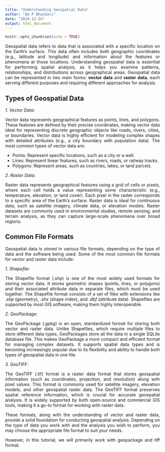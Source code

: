 ```yaml
---
title: "Understanding Geospatial Data"
author: "Om P Bhandari"
date: "2024-12-24"
output: html_document
---
```


```r
knitr::opts_chunk$set(echo = TRUE)
```

<style> p { text-align: justify; } </style>

Geospatial data refers to data that is associated with a specific location on the Earth's surface. This data often includes both geographic coordinates (e.g., latitude and longitude) and information about the features or phenomena at those locations. Understanding geospatial data is essential for performing spatial analysis, as it helps you examine patterns, relationships, and distributions across geographical areas. Geospatial data can be represented in two main forms: **vector data** and **raster data**, each serving different purposes and requiring different approaches for analysis.

## Types of Geospatial Data

_1. Vector Data:_

Vector data represents geographical features as points, lines, and polygons. These features are defined by their precise coordinates, making vector data ideal for representing discrete geographic objects like roads, rivers, cities, or boundaries. Vector data is highly efficient for modeling complex shapes with detailed attributes (e.g., a city boundary with population data). The most common types of vector data are:

- Points: Represent specific locations, such as a city or a well.
- Lines: Represent linear features, such as rivers, roads, or railway tracks.
- Polygons: Represent areas, such as countries, lakes, or land parcels.

_2. Raster Data:_

Raster data represents geographical features using a grid of cells or pixels, where each cell holds a value representing some characteristic (e.g., temperature, elevation, or land cover). Each pixel in the raster corresponds to a specific area of the Earth's surface. Raster data is ideal for continuous data, such as satellite imagery, climate data, or elevation models. Raster datasets are commonly used in environmental studies, remote sensing, and terrain analysis, as they can capture large-scale phenomena over broad regions.

## Common File Formats

Geospatial data is stored in various file formats, depending on the type of data and the software being used. Some of the most common file formats for vector and raster data include:

_1. Shapefile:_ 

The Shapefile format (.shp) is one of the most widely used formats for storing vector data. It stores geometric shapes (points, lines, or polygons) and their associated attribute data in separate files, which must be used together. The Shapefile format consists of a set of files with extensions like _.shp_ (geometry), _.shx_ (shape index), and _.dbf_ (attribute data). Shapefiles are supported by most GIS software, making them highly interoperable.

_2. GeoPackage:_ 

The GeoPackage (.gpkg) is an open, standardized format for storing both vector and raster data. Unlike Shapefiles, which require multiple files to store different data types, GeoPackages store all the data in a single SQLite database file. This makes GeoPackage a more compact and efficient format for managing complex datasets. It supports spatial data types and is becoming increasingly popular due to its flexibility and ability to handle both types of geospatial data in one file.

_3. GeoTIFF:_ 

The GeoTIFF (.tif) format is a raster data format that stores geospatial information (such as coordinates, projection, and resolution) along with pixel values. This format is commonly used for satellite imagery, elevation models, and other geospatial raster data. The GeoTIFF format preserves spatial reference information, which is crucial for accurate geospatial analysis. It is widely supported by both open-source and commercial GIS tools, making it a go-to format for working with raster data.


These formats, along with the understanding of vector and raster data, provide a solid foundation for conducting geospatial analysis. Depending on the type of data you work with and the analysis you wish to perform, you may choose the appropriate file format to suit your needs. 

However, in this tutorial, we will primarily work with geopackage and tiff format.









